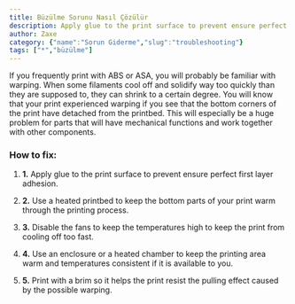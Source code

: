 ```yaml
---
title: Büzülme Sorunu Nasıl Çözülür
description: Apply glue to the print surface to prevent ensure perfect first layer adhesion.
author: Zaxe
category: {"name":"Sorun Giderme","slug":"troubleshooting"}
tags: ["*","büzülme"]
---
```


<Aligned>
<ColumnImage image={{imageURL:"posts/common-3d-printing-problems-and-how-to-troubleshoot-them/img/warping.webp",imageALT:"Warping"}}>
If you frequently print with ABS or ASA, you will probably be familiar with warping. When some filaments cool off and solidify way too quickly than they are supposed to, they can shrink to a certain degree. You will know that your print experienced warping if you see that the bottom corners of the print have detached from the printbed. This will especially be a huge problem for parts that will have mechanical functions and work together with other components.
</ColumnImage>
<br/>

<h3>How to fix:</h3>

1. <strong className="list-number">1.</strong> Apply glue to the print surface to prevent ensure perfect first layer adhesion.

2. <strong className="list-number">2.</strong> Use a heated printbed to keep the bottom parts of your print warm through the printing process.

3. <strong className="list-number">3.</strong> Disable the fans to keep the temperatures high to keep the print from cooling off too fast.

4. <strong className="list-number">4.</strong> Use an enclosure or a heated chamber to keep the printing area warm and temperatures consistent if it is available to you.

5. <strong className="list-number">5.</strong> Print with a brim so it helps the print resist the pulling effect caused by the possible warping.
</Aligned>